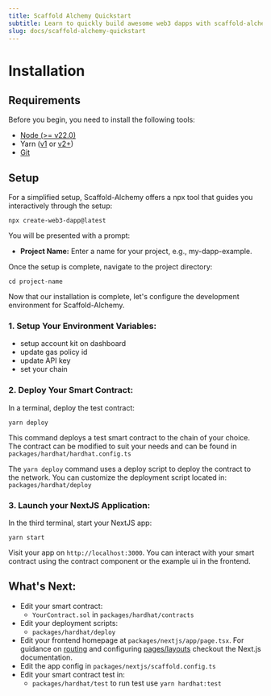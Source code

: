 ```yaml
---
title: Scaffold Alchemy Quickstart
subtitle: Learn to quickly build awesome web3 dapps with scaffold-alchemy
slug: docs/scaffold-alchemy-quickstart
---
```


# Installation

## Requirements

Before you begin, you need to install the following tools:

* [Node (>= v22.0)](https://nodejs.org/en/download/)
* Yarn ([v1](https://classic.yarnpkg.com/en/docs/install/) or [v2+](https://yarnpkg.com/getting-started/install))
* [Git](https://git-scm.com/downloads)

## Setup

For a simplified setup, Scaffold-Alchemy offers a npx tool that guides you interactively through the setup:

```
npx create-web3-dapp@latest
```

You will be presented with a prompt:

* **Project Name:** Enter a name for your project, e.g., my-dapp-example.

Once the setup is complete, navigate to the project directory:

```
cd project-name
```


Now that our installation is complete, let's configure the development environment for Scaffold-Alchemy.

### 1. **Setup Your Environment Variables**:

* setup account kit on dashboard
* update gas policy id
* update API key
* set your chain

### 2. **Deploy Your Smart Contract**:

In a terminal, deploy the test contract:

```
yarn deploy
```

This command deploys a test smart contract to the chain of your choice. The contract can be modified to suit your needs and can be found in `packages/hardhat/hardhat.config.ts`

The `yarn deploy` command uses a deploy script to deploy the contract to the network. You can customize the deployment script located in: `packages/hardhat/deploy`

### 3. **Launch your NextJS Application**:

In the third terminal, start your NextJS app:

```
yarn start
```

Visit your app on `http://localhost:3000`. You can interact with your smart contract using the contract component or the example ui in the frontend.

## What's Next:

* Edit your smart contract:
  * `YourContract.sol` in `packages/hardhat/contracts`
* Edit your deployment scripts:
  * `packages/hardhat/deploy`
* Edit your frontend homepage at `packages/nextjs/app/page.tsx`. For guidance on [routing](https://nextjs.org/docs/app/building-your-application/routing/defining-routes) and configuring [pages/layouts](https://nextjs.org/docs/app/building-your-application/routing/pages-and-layouts) checkout the Next.js documentation.
* Edit the app config in `packages/nextjs/scaffold.config.ts`
* Edit your smart contract test in:
  * `packages/hardhat/test` to run test use `yarn hardhat:test`

